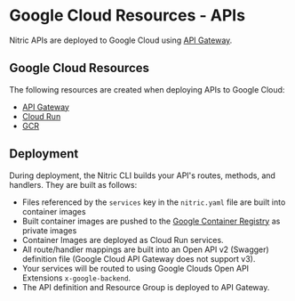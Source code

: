 
# Google Cloud Resources - APIs

Nitric APIs are deployed to Google Cloud using [API Gateway](https://cloud.google.com/api-gateway).

## Google Cloud Resources

The following resources are created when deploying APIs to Google Cloud:

- [API Gateway](https://cloud.google.com/api-gateway)
- [Cloud Run](https://cloud.google.com/run)
- [GCR](https://cloud.google.com/container-registry)

## Deployment

During deployment, the Nitric CLI builds your API's routes, methods, and handlers. They are built as follows:

- Files referenced by the `services` key in the `nitric.yaml` file are built into container images
- Built container images are pushed to the [Google Container Registry](https://cloud.google.com/container-registry) as private images
- Container Images are deployed as Cloud Run services.
- All route/handler mappings are built into an Open API v2 (Swagger) definition file (Google Cloud API Gateway does not support v3).
- Your services will be routed to using Google Clouds Open API Extensions `x-google-backend`.
- The API definition and Resource Group is deployed to API Gateway.
